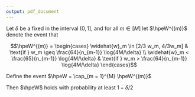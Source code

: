 ```yaml
---
output: pdf_document
---
```



\definition{High Probability Event $\hpeW$ \cite{foster2020instance}}

Let $\delta$ be a fixed in the interval $(0, 1]$, and for all $m \in [M]$ let 
$\hpeW^{(m)}$ denote the event that

$$\hpeW^{(m)} = \begin{cases} \widehat{w}_m \in [2/3 w_m, 4/3w_m] & \text{if } w_m \geq \frac{64}{n_{m-1}} \log{4M/\delta} \\ \widehat{w}_m < \frac{65}{n_{m-1}} \log{4M/\delta} & \text{if } w_m > \frac{64}{n_{m-1}} \log{4M/\delta}
\end{cases}$$

Define the event $\hpeW = \cap_{m = 1}^{M} \hpeW^{(m)}$

Then $\hpeW$ holds with probability at least $1 - \delta/2$